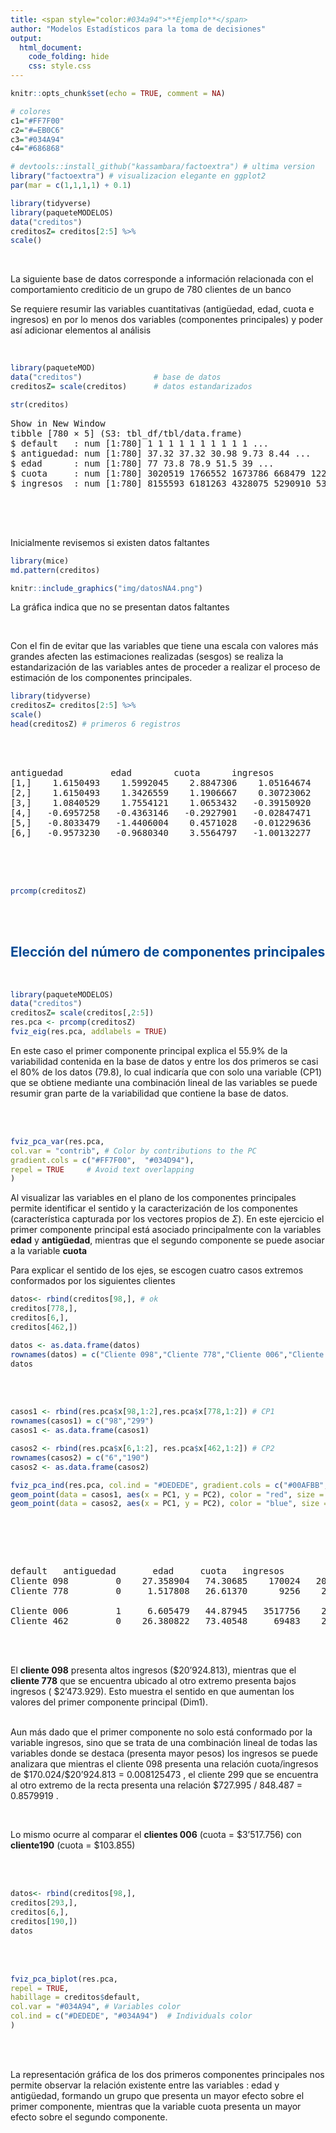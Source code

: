 ```yaml
---
title: <span style="color:#034a94">**Ejemplo**</span>
author: "Modelos Estadísticos para la toma de decisiones"
output:
  html_document:
    code_folding: hide
    css: style.css
---
```


```r
knitr::opts_chunk$set(echo = TRUE, comment = NA)

# colores
c1="#FF7F00"
c2="#=EB0C6"
c3="#034A94"
c4="#686868"

# devtools::install_github("kassambara/factoextra") # ultima version
library("factoextra") # visualizacion elegante en ggplot2
par(mar = c(1,1,1,1) + 0.1)

library(tidyverse)
library(paqueteMODELOS)
data("creditos") 
creditosZ= creditos[2:5] %>%
scale()
```

<br/>

La siguiente base de datos corresponde a información relacionada con el comportamiento crediticio de un grupo de 780 clientes de un banco

Se requiere resumir las variables cuantitativas (antigüedad, edad, cuota e ingresos) en por lo menos dos variables (componentes principales) y poder así adicionar elementos al análisis 

<br/>

```r
library(paqueteMOD)
data("creditos")                # base de datos
creditosZ= scale(creditos)      # datos estandarizados

str(creditos)
```

<pre>
Show in New Window
tibble [780 × 5] (S3: tbl_df/tbl/data.frame)
$ default   : num [1:780] 1 1 1 1 1 1 1 1 1 1 ...
$ antiguedad: num [1:780] 37.32 37.32 30.98 9.73 8.44 ...
$ edad      : num [1:780] 77 73.8 78.9 51.5 39 ...
$ cuota     : num [1:780] 3020519 1766552 1673786 668479 1223559 ...
$ ingresos  : num [1:780] 8155593 6181263 4328075 5290910 5333818 ...

</pre>

</br></br>

Inicialmente revisemos si existen datos faltantes

```r
library(mice)
md.pattern(creditos)
```


```r
knitr::include_graphics("img/datosNA4.png")
```

La gráfica indica que no se presentan datos faltantes

<br/>

Con el fin de evitar que las variables que tiene una escala con valores más grandes afecten las estimaciones realizadas (sesgos) se realiza la estandarización de las variables antes de proceder a realizar el proceso de estimación de los componentes principales.


```r
library(tidyverse)
creditosZ= creditos[2:5] %>%
scale()
head(creditosZ) # primeros 6 registros
```

</br></br>

<pre>
antiguedad         edad        cuota      ingresos
[1,]    1.6150493    1.5992045    2.8847306    1.05164674
[2,]    1.6150493    1.3426559    1.1906667    0.30723062
[3,]    1.0840529    1.7554121    1.0653432   -0.39150920
[4,]   -0.6957258   -0.4363146   -0.2927901   -0.02847471
[5,]   -0.8033479   -1.4406004    0.4571028   -0.01229636
[6,]   -0.9573230   -0.9680340    3.5564797   -1.00132277

</pre>



</br></br>

```r
prcomp(creditosZ)
```

</br></br>

## <span style="color:#034a94">**Elección del número de componentes principales**</span>

</br>

```r
library(paqueteMODELOS)
data("creditos")
creditosZ= scale(creditos[,2:5]) 
res.pca <- prcomp(creditosZ)
fviz_eig(res.pca, addlabels = TRUE)
```

En este caso el primer componente principal explica el 55.9% de la variabilidad contenida en la base de datos y entre los dos primeros se casi el 80% de los datos (79.8), lo cual indicaría que con solo una variable (CP1) que se obtiene mediante una combinación lineal de las variables se puede resumir  gran parte de la variabilidad que contiene la base de datos.



</br></br>


```r
fviz_pca_var(res.pca,
col.var = "contrib", # Color by contributions to the PC
gradient.cols = c("#FF7F00",  "#034D94"),
repel = TRUE     # Avoid text overlapping
)
```

Al visualizar las variables en el plano de los componentes principales permite identificar el sentido y la caracterización de los componentes (característica capturada por los vectores propios de $\Sigma$). En este ejercicio el primer componente principal está asociado principalmente con la variables **edad** y **antigüedad**, mientras que el segundo componente se puede asociar a la variable **cuota**


Para explicar el sentido de los ejes, se escogen cuatro casos extremos conformados por los siguientes clientes


```r
datos<- rbind(creditos[98,], # ok
creditos[778,],
creditos[6,],
creditos[462,])

datos <- as.data.frame(datos)
rownames(datos) = c("Cliente 098","Cliente 778","Cliente 006","Cliente 462")
datos
```

</br></br>


```r

casos1 <- rbind(res.pca$x[98,1:2],res.pca$x[778,1:2]) # CP1
rownames(casos1) = c("98","299")
casos1 <- as.data.frame(casos1)

casos2 <- rbind(res.pca$x[6,1:2], res.pca$x[462,1:2]) # CP2
rownames(casos2) = c("6","190")
casos2 <- as.data.frame(casos2)

fviz_pca_ind(res.pca, col.ind = "#DEDEDE", gradient.cols = c("#00AFBB", "#E7B800", "#FC4E07")) +
geom_point(data = casos1, aes(x = PC1, y = PC2), color = "red", size = 3) +
geom_point(data = casos2, aes(x = PC1, y = PC2), color = "blue", size = 3)



```

</br></br>

<pre>

default   antiguedad       edad     cuota   ingresos
Cliente 098         0    27.358904   74.30685    170024   20924813
Cliente 778         0     1.517808   26.61370      9256    2473929

Cliente 006         1     6.605479   44.87945   3517756    2710736
Cliente 462         0    26.380822   73.40548     69483    2335189
</pre>

</br></br>

El **cliente 098** presenta altos ingresos (\$20'924.813), mientras que el **cliente 778**  que se encuentra ubicado al otro extremo presenta bajos ingresos ( \$2'473.929). Esto muestra el sentido en que aumentan los valores del primer componente principal (Dim1).

</br>
Aun más dado que el primer componente no solo está conformado por la variable ingresos, sino que se trata de una combinación lineal de todas las variables donde se destaca (presenta mayor pesos) los ingresos se puede analizara que mientras el cliente 098 presenta una relación cuota/ingresos de \$170.024/\$20'924.813 = 0.008125473 , el cliente 299 que se encuentra al otro extremo de la recta presenta una relación \$727.995 / 848.487 = 0.8579919 .

</br>

Lo mismo ocurre al comparar el **clientes 006** (cuota = \$3'517.756) con **cliente190** (cuota = \$103.855)

</br></br>


```r
datos<- rbind(creditos[98,],
creditos[293,],
creditos[6,],
creditos[190,])
datos
```




</br></br>

```r
fviz_pca_biplot(res.pca, 
repel = TRUE,
habillage = creditos$default,
col.var = "#034A94", # Variables color
col.ind = c("#DEDEDE", "#034A94")  # Individuals color
)

```

<br/><br/>

La representación gráfica de los dos primeros componentes principales nos permite observar la relación existente entre las variables :  edad y antigüedad, formando un grupo que presenta un mayor efecto sobre el primer componente, mientras que la variable cuota presenta un mayor efecto sobre el segundo componente.


